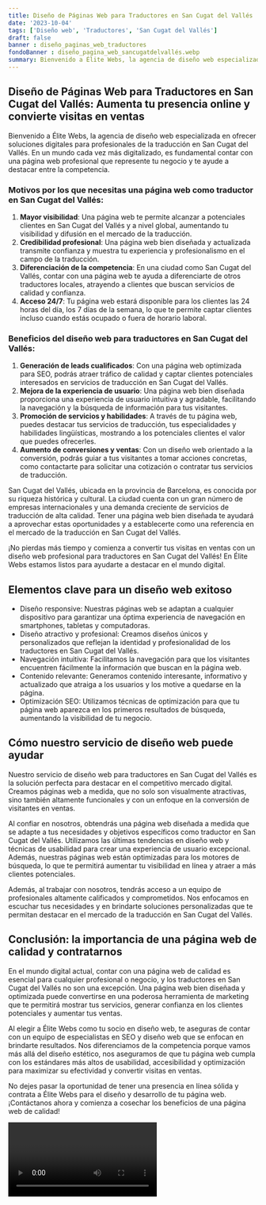 ```yaml
---
title: Diseño de Páginas Web para Traductores en San Cugat del Vallés
date: '2023-10-04'
tags: ['Diseño web', 'Traductores', 'San Cugat del Vallés']
draft: false
banner : diseño_paginas_web_traductores
fondoBanner : diseño_pagina_web_sancugatdelvallés.webp
summary: Bienvenido a Élite Webs, la agencia de diseño web especializada en ofrecer soluciones digitales para profesionales de la traducción en San Cugat del Vallés. En un mundo cada vez más digitalizado, es fundamental contar con una página web profesional que represente tu negocio y te ayude a destacar entre la competencia.
---
```


## Diseño de Páginas Web para Traductores en San Cugat del Vallés: Aumenta tu presencia online y convierte visitas en ventas

Bienvenido a Élite Webs, la agencia de diseño web especializada en ofrecer soluciones digitales para profesionales de la traducción en San Cugat del Vallés. En un mundo cada vez más digitalizado, es fundamental contar con una página web profesional que represente tu negocio y te ayude a destacar entre la competencia.

### Motivos por los que necesitas una página web como traductor en San Cugat del Vallés:

1. **Mayor visibilidad**: Una página web te permite alcanzar a potenciales clientes en San Cugat del Vallés y a nivel global, aumentando tu visibilidad y difusión en el mercado de la traducción.
2. **Credibilidad profesional**: Una página web bien diseñada y actualizada transmite confianza y muestra tu experiencia y profesionalismo en el campo de la traducción.
3. **Diferenciación de la competencia**: En una ciudad como San Cugat del Vallés, contar con una página web te ayuda a diferenciarte de otros traductores locales, atrayendo a clientes que buscan servicios de calidad y confianza.
4. **Acceso 24/7**: Tu página web estará disponible para los clientes las 24 horas del día, los 7 días de la semana, lo que te permite captar clientes incluso cuando estás ocupado o fuera de horario laboral.

### Beneficios del diseño web para traductores en San Cugat del Vallés:

1. **Generación de leads cualificados**: Con una página web optimizada para SEO, podrás atraer tráfico de calidad y captar clientes potenciales interesados en servicios de traducción en San Cugat del Vallés.
2. **Mejora de la experiencia de usuario**: Una página web bien diseñada proporciona una experiencia de usuario intuitiva y agradable, facilitando la navegación y la búsqueda de información para tus visitantes.
3. **Promoción de servicios y habilidades**: A través de tu página web, puedes destacar tus servicios de traducción, tus especialidades y habilidades lingüísticas, mostrando a los potenciales clientes el valor que puedes ofrecerles.
4. **Aumento de conversiones y ventas**: Con un diseño web orientado a la conversión, podrás guiar a tus visitantes a tomar acciones concretas, como contactarte para solicitar una cotización o contratar tus servicios de traducción.

San Cugat del Vallés, ubicada en la provincia de Barcelona, es conocida por su riqueza histórica y cultural. La ciudad cuenta con un gran número de empresas internacionales y una demanda creciente de servicios de traducción de alta calidad. Tener una página web bien diseñada te ayudará a aprovechar estas oportunidades y a establecerte como una referencia en el mercado de la traducción en San Cugat del Vallés.

¡No pierdas más tiempo y comienza a convertir tus visitas en ventas con un diseño web profesional para traductores en San Cugat del Vallés! En Élite Webs estamos listos para ayudarte a destacar en el mundo digital.

<GifSeo />

<Cta />

## Elementos clave para un diseño web exitoso

- Diseño responsive: Nuestras páginas web se adaptan a cualquier dispositivo para garantizar una óptima experiencia de navegación en smartphones, tabletas y computadoras.
- Diseño atractivo y profesional: Creamos diseños únicos y personalizados que reflejan la identidad y profesionalidad de los traductores en San Cugat del Vallés.
- Navegación intuitiva: Facilitamos la navegación para que los visitantes encuentren fácilmente la información que buscan en la página web.
- Contenido relevante: Generamos contenido interesante, informativo y actualizado que atraiga a los usuarios y los motive a quedarse en la página.
- Optimización SEO: Utilizamos técnicas de optimización para que tu página web aparezca en los primeros resultados de búsqueda, aumentando la visibilidad de tu negocio.

## Cómo nuestro servicio de diseño web puede ayudar

Nuestro servicio de diseño web para traductores en San Cugat del Vallés es la solución perfecta para destacar en el competitivo mercado digital. Creamos páginas web a medida, que no solo son visualmente atractivas, sino también altamente funcionales y con un enfoque en la conversión de visitantes en ventas.

Al confiar en nosotros, obtendrás una página web diseñada a medida que se adapte a tus necesidades y objetivos específicos como traductor en San Cugat del Vallés. Utilizamos las últimas tendencias en diseño web y técnicas de usabilidad para crear una experiencia de usuario excepcional. Además, nuestras páginas web están optimizadas para los motores de búsqueda, lo que te permitirá aumentar tu visibilidad en línea y atraer a más clientes potenciales.

Además, al trabajar con nosotros, tendrás acceso a un equipo de profesionales altamente calificados y comprometidos. Nos enfocamos en escuchar tus necesidades y en brindarte soluciones personalizadas que te permitan destacar en el mercado de la traducción en San Cugat del Vallés.

## Conclusión: la importancia de una página web de calidad y contratarnos

En el mundo digital actual, contar con una página web de calidad es esencial para cualquier profesional o negocio, y los traductores en San Cugat del Vallés no son una excepción. Una página web bien diseñada y optimizada puede convertirse en una poderosa herramienta de marketing que te permitirá mostrar tus servicios, generar confianza en los clientes potenciales y aumentar tus ventas.

Al elegir a Élite Webs como tu socio en diseño web, te aseguras de contar con un equipo de especialistas en SEO y diseño web que se enfocan en brindarte resultados. Nos diferenciamos de la competencia porque vamos más allá del diseño estético, nos aseguramos de que tu página web cumpla con los estándares más altos de usabilidad, accesibilidad y optimización para maximizar su efectividad y convertir visitas en ventas.

No dejes pasar la oportunidad de tener una presencia en línea sólida y contrata a Élite Webs para el diseño y desarrollo de tu página web. ¡Contáctanos ahora y comienza a cosechar los beneficios de una página web de calidad!

<Video />

<CtaBot job='Traductores' city='San Cugat del Vallés'/>

<Gmaps query='San Cugat del Vallés+españa+maps' />
